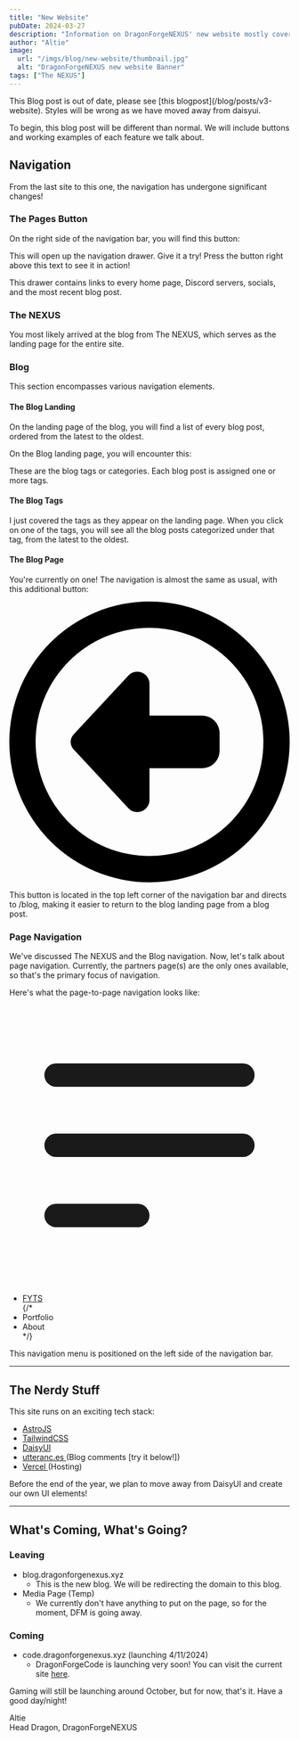 ```yaml
---
title: "New Website"
pubDate: 2024-03-27
description: "Information on DragonForgeNEXUS' new website mostly covering navigation."
author: "Altie"
image:
  url: "/imgs/blog/new-website/thumbnail.jpg"
  alt: "DragonForgeNEXUS new website Banner"
tags: ["The NEXUS"]
---
```



<div class="bg-red-700 w-full text-center p-5 text-white text-2xl">
  This Blog post is out of date, please see [this
  blogpost](/blog/posts/v3-website). Styles will be wrong as we have moved away
  from daisyui.
</div>

To begin, this blog post will be different than normal. We will include buttons and working examples of each feature we talk about.

## Navigation

From the last site to this one, the navigation has undergone significant changes!

### The Pages Button

On the right side of the navigation bar, you will find this button:

<Wsdbtn />

This will open up the navigation drawer. Give it a try! Press the button right above this text to see it in action!

This drawer contains links to every home page, Discord servers, socials, and the most recent blog post.

### The NEXUS

You most likely arrived at the blog from The NEXUS, which serves as the landing page for the entire site.

### Blog

This section encompasses various navigation elements.

#### The Blog Landing

On the landing page of the blog, you will find a list of every blog post, ordered from the latest to the oldest.

On the Blog landing page, you will encounter this:

<BlogTags />

These are the blog tags or categories. Each blog post is assigned one or more tags.

#### The Blog Tags

I just covered the tags as they appear on the landing page. When you click on one of the tags, you will see all the blog posts categorized under that tag, from the latest to the oldest.

#### The Blog Page

You're currently on one! The navigation is almost the same as usual, with this additional button:

<a class="btn btn-ghost btn-circle avatar" href="/blog">
  <svg
    xmlns="http://www.w3.org/2000/svg"
    viewBox="0 0 512 512"
    class="w-5 rounded-full fill-current"
  >
    <path d="M48 256a208 208 0 1 1 416 0A208 208 0 1 1 48 256zm464 0A256 256 0 1 0 0 256a256 256 0 1 0 512 0zM217.4 376.9c4.2 4.5 10.1 7.1 16.3 7.1c12.3 0 22.3-10 22.3-22.3V304h96c17.7 0 32-14.3 32-32V240c0-17.7-14.3-32-32-32H256V150.3c0-12.3-10-22.3-22.3-22.3c-6.2 0-12.1 2.6-16.3 7.1L117.5 242.2c-3.5 3.8-5.5 8.7-5.5 13.8s2 10.1 5.5 13.8l99.9 107.1z" />
  </svg>
</a>

This button is located in the top left corner of the navigation bar and directs to /blog, making it easier to return to the blog landing page from a blog post.

### Page Navigation

We've discussed The NEXUS and the Blog navigation. Now, let's talk about page navigation. Currently, the partners page(s) are the only ones available, so that's the primary focus of navigation.

Here's what the page-to-page navigation looks like:

<div class="dropdown">
  <div tabindex="0" role="button" class="btn btn-ghost btn-circle">
    <svg
      xmlns="http://www.w3.org/2000/svg"
      class="h-5 w-5"
      fill="none"
      viewBox="0 0 24 24"
      stroke="currentColor"
    >
      <path
        stroke-linecap="round"
        stroke-linejoin="round"
        stroke-width="2"
        d="M4 6h16M4 12h16M4 18h7"
      />
    </svg>
  </div>
  <ul
    tabindex="0"
    class="menu menu-sm dropdown-content mt-3 z-[1] p-2 shadow bg-base-100 rounded-box w-52"
  >
    <li>
      <a href="/partners/fyts">FYTS</a>
    </li>
    {/* <li><a>Portfolio</a></li>
    <li><a>About</a></li> */}
  </ul>
</div>

This navigation menu is positioned on the left side of the navigation bar.

---

## The Nerdy Stuff

This site runs on an exciting tech stack:

- <a href="https://astro.build" class="after:content-['_↗']">
    AstroJS
  </a>
- <a href="https://tailwindcss.com" class="after:content-['_↗']">
    TailwindCSS
  </a>
- <a href="https://daisyui.com" class="after:content-['_↗']">
    DaisyUI
  </a>
- <a href="https://utteranc.es" class="after:content-['_↗']">
    utteranc.es
  </a> (Blog comments [try it below!])
- <a href="https://vercel.com" class="after:content-['_↗']">
    Vercel
  </a> (Hosting)

Before the end of the year, we plan to move away from DaisyUI and create our own UI elements!

---

## What's Coming, What's Going?

### Leaving

- blog.dragonforgenexus.xyz
  - This is the new blog. We will be redirecting the domain to this blog.
- Media Page (Temp)
  - We currently don't have anything to put on the page, so for the moment, DFM is going away.

### Coming

- code.dragonforgenexus.xyz (launching 4/11/2024)
  - DragonForgeCode is launching very soon! You can visit the current site <a href="https://code.dragonforgenexus.xyz" class="after:content-['_↗']">here</a>.

Gaming will still be launching around October, but for now, that's it. Have a good day/night!

Altie  
Head Dragon, DragonForgeNEXUS
